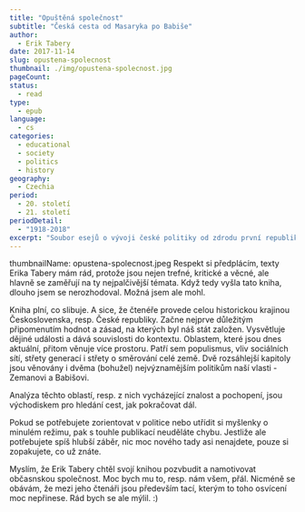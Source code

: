 ```yaml
---
title: "Opuštěná společnost"
subtitle: "Česká cesta od Masaryka po Babiše"
author:
  - Erik Tabery
date: 2017-11-14
slug: opustena-spolecnost
thumbnail: ./img/opustena-spolecnost.jpg
pageCount:
status:
  - read
type:
  - epub
language:
  - cs
categories:
  - educational
  - society
  - politics
  - history
geography:
  - Czechia
period:
  - 20. století
  - 21. století
periodDetail:
  - "1918-2018"
excerpt: "Soubor esejů o vývoji české politiky od zdrodu první republiky až po současnost, ověnčená i prestižní cenou Magnesia Litera."
---
```


thumbnailName: opustena-spolecnost.jpeg
Respekt si předplácím, texty Erika Tabery mám rád, protože jsou nejen trefné, kritické a věcné, ale hlavně se zaměřují na ty nejpalčivější témata. Když tedy vyšla tato kniha, dlouho jsem se nerozhodoval. Možná jsem ale mohl.

Kniha plní, co slibuje. A sice, že čtenéře provede celou historickou krajinou Československa, resp. České republiky. Začne nejprve důležitým připomenutím hodnot a zásad, na kterých byl náš stát založen. Vysvětluje dějiné události a dává souvislosti do kontextu. Oblastem, které jsou dnes aktuální, přitom věnuje více prostoru. Patří sem populismus, vliv sociálních sítí, střety generací i střety o směrování celé země. Dvě rozsáhlejší kapitoly jsou věnovány i dvěma (bohužel) nejvýznamějším politikům naší vlasti - Zemanovi a Babišovi.

Analýza těchto oblastí, resp. z nich vycházející znalost a pochopení, jsou východiskem pro hledání cest, jak pokračovat dál.

Pokud se potřebujete zorientovat v politice nebo utřídit si myšlenky o minulém režimu, pak s touhle publikací neuděláte chybu. Jestliže ale potřebujete spíš hlubší záběr, nic moc nového tady asi nenajdete, pouze si zopakujete, co už znáte.

Myslím, že Erik Tabery chtěl svojí knihou pozvbudit a namotivovat občasnskou společnost. Moc bych mu to, resp. nám všem, přál. Nicméně se obávám, že mezi jeho čtenáři jsou především tací, kterým to toho osvícení moc nepřinese. Rád bych se ale mýlil. :)
